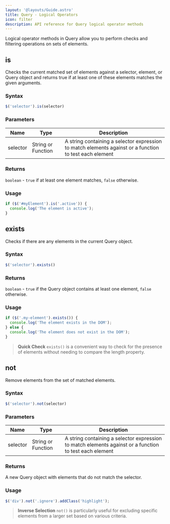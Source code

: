 ```yaml
---
layout: '@layouts/Guide.astro'
title: Query - Logical Operators
icon: filter
description: API reference for Query logical operator methods
---
```


Logical operator methods in Query allow you to perform checks and filtering operations on sets of elements.

## is

Checks the current matched set of elements against a selector, element, or Query object and returns true if at least one of these elements matches the given arguments.

### Syntax
```javascript
$('selector').is(selector)
```

### Parameters
| Name     | Type               | Description                      |
|----------|--------------------|----------------------------------|
| selector | String or Function | A string containing a selector expression to match elements against or a function to test each element |

### Returns
`boolean` - `true` if at least one element matches, `false` otherwise.

### Usage
```javascript
if ($('#myElement').is('.active')) {
  console.log('The element is active');
}
```

## exists

Checks if there are any elements in the current Query object.

### Syntax
```javascript
$('selector').exists()
```

### Returns
`boolean` - `true` if the Query object contains at least one element, `false` otherwise.

### Usage
```javascript
if ($('.my-element').exists()) {
  console.log('The element exists in the DOM');
} else {
  console.log('The element does not exist in the DOM');
}
```

> **Quick Check** `exists()` is a convenient way to check for the presence of elements without needing to compare the length property.

## not

Remove elements from the set of matched elements.

### Syntax
```javascript
$('selector').not(selector)
```

### Parameters
| Name     | Type               | Description                      |
|----------|--------------------|----------------------------------|
| selector | String or Function | A string containing a selector expression to match elements against or a function to test each element |

### Returns
A new Query object with elements that do not match the selector.

### Usage
```javascript
$('div').not('.ignore').addClass('highlight');
```

> **Inverse Selection** `not()` is particularly useful for excluding specific elements from a larger set based on various criteria.
